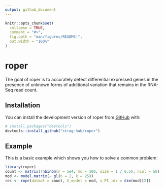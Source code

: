 ```yaml
---
output: github_document
---
```


<!-- README.md is generated from README.Rmd. Please edit that file -->

```r
knitr::opts_chunk$set(
  collapse = TRUE,
  comment = "#>",
  fig.path = "man/figures/README-",
  out.width = "100%"
)
```

# roper

<!-- badges: start -->
<!-- badges: end -->

The goal of roper is to accurately detect differential expressed genes in the presence of unknown forms of additional variation that remains in the RNA-Seq read count.

## Installation

You can install the development version of roper from [GitHub](https://github.com/) with:

``` r
# install.packages("devtools")
devtools::install_github("strug-hub/roper")
```

## Example

This is a basic example which shows you how to solve a common problem:

```r
library(roper)
count <- matrix(rnbinom(n = 5e4, mu = 100, size = 1 / 0.5), ncol = 50)
mod <- model.matrix(~ gl(n = 2, k = 25))
res <- rope(datmat = count, X_model = mod, x_PI_idx = dim(mod)[2])
```

